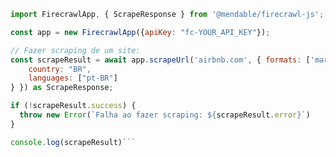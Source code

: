 ````js Node
import FirecrawlApp, { ScrapeResponse } from '@mendable/firecrawl-js';

const app = new FirecrawlApp({apiKey: "fc-YOUR_API_KEY"});

// Fazer scraping de um site:
const scrapeResult = await app.scrapeUrl('airbnb.com', { formats: ['markdown', 'html'], location: {
    country: "BR",
    languages: ["pt-BR"]
} }) as ScrapeResponse;

if (!scrapeResult.success) {
  throw new Error(`Falha ao fazer scraping: ${scrapeResult.error}`)
}

console.log(scrapeResult)```
````
